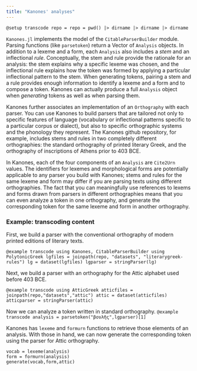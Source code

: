 ```yaml
---
title: "Kanones' analyses"
---
```



```@setup transcode
repo = repo = pwd() |> dirname |> dirname |> dirname
```


`Kanones.jl` implements the model of the `CitableParserBuilder` module.  Parsing functions (like `parsetoken`) return a Vector of `Analysis` objects.  In addition to a lexeme and a form, each `Analysis` also includes a *stem* and an inflectional *rule*. Conceptually, the stem and rule provide the rationale for an analysis: the stem explains why a specific lexeme was chosen, and the inflectional rule explains how the token was formed by applying a particular inflectional pattern to the stem.  When generating tokens, pairing a stem and a rule provides enough information to identify a lexeme and a form and to compose a token.  Kanones can actually produce a full `Analysis` object when *generating* tokens as well as when parsing them. 

Kanones further associates an implementation of an `Orthography` with each parser. You can use Kanones to build parsers that are tailored not only to specific features of language (vocabulary or inflectional patterns specific to a particular corpus or dialect), but also to specific orthographic systems and the phonology they represent. The Kanones github repository, for example, includes stems and rules in two completely different orthographies: the standard orthography of printed literary Greek, and the orthography of inscriptions of Athens prior to 403 BCE. 

In Kanones, each of the four components of an `Analysis` are `Cite2Urn` values. The identifiers for lexemes and morphological forms are potentially applicable to any parser you build with Kanones; stems and rules for the same lexeme and form may differ if you are parsing texts using different orthographies. The fact that you can meaningfully use references to lexems and forms drawn from parsers in different orthographies means that you can even analyze a token in one orthography, and generate the corresponding token for the same lexeme and form in another orthography.

### Example: transcoding content

First, we build a parser with the conventional orthography of modern printed editions of literary texts.

```@example transcode
using Kanones, CitableParserBuilder
using PolytonicGreek
lgfiles = joinpath(repo, "datasets", "literarygreek-rules")
lg = dataset(lgfiles)
lgparser = stringParser(lg)
```

Next, we build a parser with an orthography for the Attic alphabet used before 403 BCE.

```@example transcode
using AtticGreek
atticfiles = joinpath(repo,"datasets","attic")
attic = dataset(atticfiles)
atticparser = stringParser(attic)
```

Now we can analyze a token written in standard orthography.
```@example transcode
analysis = parsetoken("βουλῆς",lgparser)[1]
```

Kanones has `lexeme` and `formurn` functions to retrieve those elements of an analysis.  With those in hand, we can now generate
the corresponding token using the parser for Attic orthography.

```
vocab = lexeme(analysis)
form = formurn(analysis)
generate(vocab,form,attic)
```

